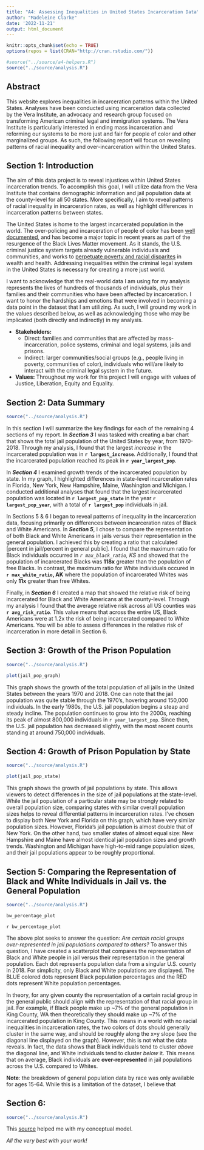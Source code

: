 ```yaml
---
title: "A4: Assessing Inequalities in United States Incarceration Data"
author: "Madeleine Clarke"
date: '2022-11-21'
output: html_document
---
```

```r
knitr::opts_chunk$set(echo = TRUE)
options(repos = list(CRAN="http://cran.rstudio.com/"))
```

```r
#source("../source/a4-helpers.R")
source("../source/analysis.R")
```

## Abstract 
This website explores inequalities in incarceration patterns within the United States. Analyses have been conducted using incarceration data collected by the Vera Institute, an advocacy and research group focused on transforming American criminal legal and immigration systems. The Vera Institute is particularly interested in ending mass incarceration and reforming our systems to be more just and fair for people of color and other marginalized groups. As such, the following report will focus on revealing patterns of racial inequality and over-incarceration within the United States. 

## Section 1: Introduction 
The aim of this data project is to reveal injustices within United States incarceration trends. To accomplish this goal, I will utilize data from the Vera Institute that contains demographic information and jail population data at the county-level for all 50 states. More specifically, I aim to reveal patterns of racial inequality in incarceration rates, as well as highlight differences in incarceration patterns between states. 

The United States is home to the largest incarcerated population in the world. The over-policing and incarceration of people of color has been [well documented](https://www.pewresearch.org/fact-tank/2020/06/03/10-things-we-know-about-race-and-policing-in-the-u-s/), and has become a major topic in recent years as part of the resurgence of the Black Lives Matter movement. As it stands, the U.S. criminal justice system targets already vulnerable individuals and communities, and works to [perpetuate poverty and racial disparites](https://www.vera.org/ending-mass-incarceration/criminalization-racial-disparities) in wealth and health. Addressing inequalities within the criminal legal system in the United States is necessary for creating a more just world. 

I want to acknowledge that the real-world data I am using for my analysis represents the lives of hundreds of thousands of individuals, plus their families and their communities who have been affected by incarceration. I want to honor the hardships and emotions that were involved in becoming a data point in the dataset that I am utilizing. As such, I will ground my work in the values described below, as well as acknowledging those who may be implicated (both directly and indirectly) in my analysis. 

* **Stakeholders:** 
  - Direct: families and communities that are affected by mass-incarceration, police systems, criminal and legal systems, jails and prisons.
  - Indirect: larger communities/social groups (e.g., people living in poverty, communities of color), individuals who will/are likely to interact with the criminal legal system in the future.
* **Values:** Throughout my work for this project I will engage with values of Justice, Liberation, Equity and Equality.


## Section 2: Data Summary 
``` r
source("../source/analysis.R")
```
In this section I will summarize the key findings for each of the remaining 4 sections of my report. In ***Section 3*** I was tasked with creating a bar chart that shows the total jail population of the United States by year, from 1970-2018. Through my analysis, I found that the largest _increase_ in the incarcerated population was in **`r largest_increase`**. Additionally, I found that the incarcerated population reached its peak in **`r year_largest_pop`**. 

In ***Section 4*** I examined growth trends of the incarcerated population by state. In my graph, I highlighted differences in state-level incarceration rates in Florida, New York, New Hampshire, Maine, Washington and Michigan. I conducted additional analyses that found that the largest incarcerated population was located in **`r largest_pop_state`** in the year **`r largest_pop_year`**, with a total of **`r largest_pop`** individuals in jail. 

In Sections 5 & 6 I began to reveal patterns of inequality in the incarceration data, focusing primarily on differences between incarceration rates of Black and White Americans. In ***Section 5***, I chose to compare the representation of both Black and White Americans in jails versus their representation in the general population. I achieved this by creating a ratio that calculated [percent in jail/percent in general public]. I found that the maximum ratio for Black individuals occurred in _`r max_black_ratio`, KS_ and showed that the population of incarcerated Blacks was **118x** greater than the population of free Blacks. In contrast, the maximum ratio for White individuals occured in **`r max_white_ratio`, AK** where the population of incarcerated Whites was only **11x** greater than free Whites. 

Finally, in ***Section 6*** I created a map that showed the relative risk of being incarcerated for Black and White Americans at the county-level. Through my analysis I found that the average relative risk across all US counties was **`r avg_risk_ratio`**. This value means that across the entire US, Black Americans were at 1.2x the risk of being incarcerated compared to White Americans. You will be able to assess differences in the relative risk of incarceration in more detail in Section 6. 

## Section 3: Growth of the Prison Population
``` r
source("../source/analysis.R")
```

``` r
plot(jail_pop_graph)
```

This graph shows the growth of the total population of all jails in the United States between the years 1970 and 2018. One can note that the jail population was quite stable through the 1970's, hovering around 150,000 individuals. In the early 1980s, the U.S. jail population begins a steap and steady incline. The population continues to grow into the  2000s, reaching its peak of almost 800,000 individuals in `r year_largest_pop`. Since then, the U.S. jail population has decreased slightly, with the most recent counts standing at around 750,000 individuals.

## Section 4: Growth of Prison Population by State
``` r
source("../source/analysis.R")
```

``` r
plot(jail_pop_state)
```

This graph shows the growth of jail populations by state. This allows viewers to detect differences in the size of jail populations at the state-level. While the jail population of a particular state may be strongly related to overall population size, comparing states with similar overall population sizes helps to reveal differential patterns in incarceration rates. I've chosen to display both New York and Florida on this graph, which have very similar population sizes. However, Florida's jail population is almost double that of New York. On the other hand, two smaller states of almost equal size: New Hampshire and Maine have almost identical jail population sizes and growth trends. Washington and Michigan have high-to-mid range population sizes, and their jail populations appear to be roughly proportional.

## Section 5: Comparing the Representation of Black and White Individuals in Jail vs. the General Population
``` r
source("../source/analysis.R")
```

``` r
bw_percentage_plot
```
`r bw_percentage_plot`

The above plot seeks to answer the question: *Are certain racial groups over-represented in jail populations compared to others?* To answer this question, I have created a scatterplot that compares the representation of Black and White people in jail versus their representation in the general population. Each dot represents population data from a singular U.S. county in 2018. For simplicity, only Black and White populations are displayed. The BLUE colored dots represent Black population percentages and the RED dots represent White population percentages.

In theory, for any given county the representation of a certain racial group in the general public should align with the representation of that racial group in jail. For example, if Black people make up ~7% of the general population in King County, WA then theoretically they should make up ~7% of the incarcerated population in King County. This means in a world with no racial inequalities in incarceration rates, the two colors of dots should generally cluster in the same way, and should be roughly along the x=y slope (see the diagonal line displayed on the graph). However, this is not what the data reveals. In fact, the data shows that Black individuals tend to cluster _above_ the diagonal line, and White individuals tend to cluster _below_ it. This means that on average, Black individuals are **over-represented** in jail populations across the U.S. compared to Whites.

**Note**: the breakdown of general population data by race was only available for ages 15-64. While this is a limitation of the dataset, I believe that

## Section 6: <a map shows potential patterns of inequality that vary geographically>
``` r
source("../source/analysis.R")
```

This [source](https://redbird.shinyapps.io/police-bias-map/) helped me with my conceptual model.


_All the very best with your work!_


